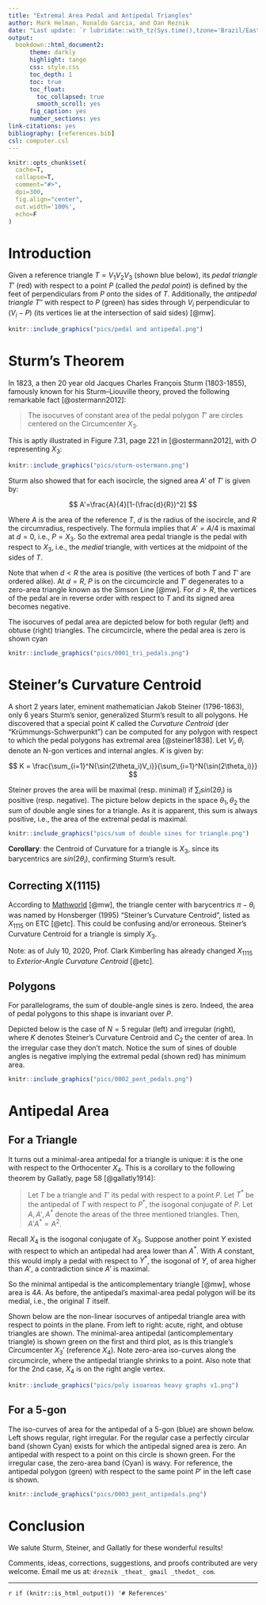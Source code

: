 ```yaml
--- 
title: "Extremal Area Pedal and Antipedal Triangles"
author: Mark Helman, Ronaldo Garcia, and Dan Reznik
date: "Last update: `r lubridate::with_tz(Sys.time(),tzone='Brazil/East')`"
output:
  bookdown::html_document2:
      theme: darkly
      highlight: tango
      css: style.css
      toc_depth: 1
      toc: true
      toc_float:
        toc_collapsed: true
        smooth_scroll: yes
      fig_caption: yes
      number_sections: yes
link-citations: yes
bibliography: [references.bib]
csl: computer.csl
---
```


```r
knitr::opts_chunk$set(
  cache=T,
  collapse=T,
  comment="#>",
  dpi=300,
  fig.align="center",
  out.width='100%',
  echo=F
)
```

# Introduction

Given a reference triangle $T={V_1}{V_2}{V_3}$ (shown blue below), its *pedal triangle* $T'$ (red) with respect to a point $P$ (called the *pedal point*) is defined by the feet of perpendiculars from $P$ onto the sides of $T$. Additionally, the *antipedal triangle* $T''$ with respect to $P$ (green) has sides through $V_i$ perpendicular to $(V_i-P)$ (its vertices lie at the intersection of said sides) [@mw].

```r
knitr::include_graphics("pics/pedal and antipedal.png")
```

# Sturm's Theorem

In 1823, a then 20 year old Jacques Charles François Sturm (1803-1855), famously known for his Sturm–Liouville theory, proved the following remarkable fact [@ostermann2012]: 

>The isocurves of constant area of the pedal polygon $T'$ are circles centered on the Circumcenter $X_3$.


This is aptly illustrated in Figure 7.31, page 221 in [@ostermann2012], with $O$ representing $X_3$:

```r
knitr::include_graphics("pics/sturm-ostermann.png")
```

Sturm also showed that for each isocircle, the signed area $A'$ of $T'$ is given by:

$$
A'=\frac{A}{4}[1-(\frac{d}{R})^2]
$$

Where $A$ is the area of the reference $T$, $d$ is the radius of the isocircle, and $R$ the circumradius, respectively. The formula implies that $A'=A/4$ is maximal at $d=0$, i.e., $P=X_3$. So the extremal area pedal triangle is the pedal with respect to $X_3$, i.e., the *medial* triangle, with vertices at the midpoint of the sides of $T$.

Note that when $d<R$ the area is positive (the vertices of both $T$ and $T'$ are ordered alike). At $d=R$, $P$ is on the circumcircle and $T'$ degenerates to a zero-area triangle known as the Simson Line [@mw]. For $d>R$, the vertices of the pedal are in reverse order with respect to $T$ and its signed area becomes negative.

The isocurves of pedal area are depicted below for both regular (left) and obtuse (right) triangles. The circumcircle, where the pedal area is zero is shown cyan

```r
knitr::include_graphics("pics/0001_tri_pedals.png")
```

# Steiner's Curvature Centroid

A short 2 years later, eminent mathematician Jakob Steiner (1796-1863), only 6 years Sturm's senior, generalized Sturm's result to all polygons. He discovered that a special point $K$ called the *Curvature Centroid* (der "Krümmungs-Schwerpunkt") can be computed for any polygon with respect to which the pedal polygons has extremal area [@steiner1838]. Let $V_i,\theta_i$ denote an N-gon vertices and internal angles. $K$ is given by:

$$
K = \frac{\sum_{i=1}^N{\sin(2\theta_i)V_i}}{\sum_{i=1}^N{\sin(2\theta_i)}}
$$

Steiner proves the area will be maximal (resp. minimal) if $\sum_i{sin(2\theta_i)}$ is positive (resp.  negative). The picture below depicts in the space $\theta_1,\theta_2$ the sum of double angle sines for a triangle. As it is apparent, this sum is always positive, i.e., the area of the extremal pedal is maximal.

```r
knitr::include_graphics("pics/sum of double sines for triangle.png")
```

**Corollary**: the Centroid of Curvature for a triangle is $X_3$, since its barycentrics are $sin(2\theta_i)$, confirming Sturm's result.

<!--- TO DO: reference website about constant area-->

## Correcting X(1115)

According to [Mathworld](https://mathworld.wolfram.com/SteinerCurvatureCentroid.html) [@mw], the triangle center with barycentrics $\pi-\theta_i$ was named by Honsberger (1995) "Steiner's Curvature Centroid", listed as $X_{1115}$ on ETC [@etc]. This could be confusing and/or erroneous. Steiner's Curvature Centroid for a triangle is simply $X_3$.

Note: as of July 10, 2020, Prof. Clark Kimberling has already changed $X_{1115}$ to *Exterior-Angle Curvature Centroid* [@etc].

## Polygons

For parallelograms, the sum of double-angle sines is zero. Indeed, the area of pedal polygons to this shape is invariant over $P$. 

Depicted below is the case of $N=5$ regular (left) and irregular (right), where $K$ denotes Steiner's Curvature Centroid and $C_2$ the center of area. In the irregular case they don't match. Notice the sum of sines of double angles is negative implying the extremal pedal (shown red) has minimum area.

```r
knitr::include_graphics("pics/0002_pent_pedals.png")
```

# Antipedal Area

## For a Triangle

It turns out a minimal-area antipedal for a triangle is unique: it is the one with respect to the Orthocenter $X_4$. This is a corollary to the following theorem by Gallatly, page 58 [@gallatly1914]:

>Let $T$ be a triangle and $T'$ its pedal with respect to a point $P$. Let $T^{*}$ be the antipedal of $T$ with respect to $P^*$, the isogonal conjugate of $P$. Let $A,A',A^{*}$ denote the areas of the three mentioned triangles. Then, $A'A^{*}=A^2$.  

Recall $X_4$ is the isogonal conjugate of $X_3$. Suppose another point $Y$ existed with respect to which an antipedal had area lower than $A^*$. With $A$ constant, this would imply a pedal with respect to $Y^*$, the isogonal of $Y$, of area higher than $A'$, a contradiction since $A'$ is maximal.

So the minimal antipedal is the anticomplementary triangle [@mw], whose area is $4A$. As before, the antipedal's maximal-area pedal polygon will be its medial, i.e., the original $T$ itself.

<!--An elegant theorem appearing in [@gallatly] states that the isogonal conjugate of the antipedal triangle of $T$ with respect to a point $P$ is the antipedal triangle of $T$ with respect to $P^*$, the isogonal conjugate of P.

It is also homothetic with the pedal triangle of DeltaABC with respect to P. Furthermore, the product of the areas of the two homothetic triangles equals the square of the area of the original triangle (Gallatly 1913, pp. 56-58).

A beautiful theorem appearing in [@gallatly]

- X4,X3 is isogonal pair
- since the pedal wrt X3 is maximal, $A'(P) A''(P^*)  = A^2$. since A'(P) is maximal when P=X3, then A''(P^*) must be minimal at X4=isog of X3.
- the minimal antipedal is the anticomplementary triangle.
- the maximal pedal is the medial triangle. -->

Shown below are the non-linear isocurves of antipedal triangle area with respect to points in the plane. From left to right: acute, right, and obtuse triangles are shown. The minimal-area antipedal (anticomplementary triangle) is shown green on the first and third plot, as is this triangle's Circumcenter $X_3'$ (reference $X_4$). Note zero-area iso-curves along the circumcircle, where the antipedal triangle shrinks to a point. Also note that for the 2nd case, $X_4$ is on the right angle vertex. 

```r
knitr::include_graphics("pics/poly isoareas heavy graphs v1.png")
```

## For a 5-gon

The iso-curves of area for the antipedal of a 5-gon (blue) are shown below. Left shows regular, right irregular. For the regular case a perfectly circular band (shown Cyan) exists for which the antipedal signed area is zero. An antipedal with respect to a point on this circle is shown green. For the irregular case, the zero-area band (Cyan) is wavy. For reference, the antipedal polygon (green) with respect to the same point $P'$ in the left case is shown. 

```r
knitr::include_graphics("pics/0003_pent_antipedals.png")
```

# Conclusion

We salute Sturm, Steiner, and Gallatly for these wonderful results!

Comments, ideas, corrections, suggestions, and proofs contributed are very welcome. Email me us at: `dreznik _theat_ gmail _thedot_ com`.

***

`r if (knitr::is_html_output()) '# References'`
